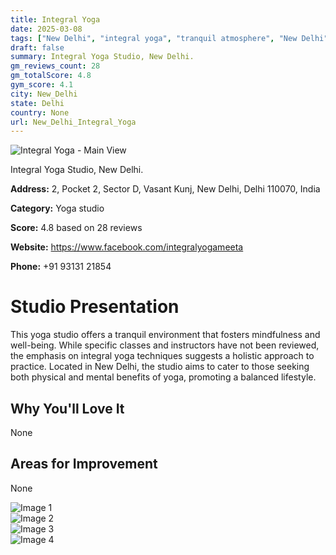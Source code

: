 ```yaml
---
title: Integral Yoga
date: 2025-03-08
tags: ["New Delhi", "integral yoga", "tranquil atmosphere", "New Delhi"]  
draft: false
summary: Integral Yoga Studio, New Delhi.
gm_reviews_count: 28
gm_totalScore: 4.8
gym_score: 4.1
city: New_Delhi
state: Delhi
country: None
url: New_Delhi_Integral_Yoga
---
```


<div className="aspect-[16/9] relative my-8">
  <img 
    src="https://lh5.googleusercontent.com/p/AF1QipMlph7DzQpNMJ57qhcH95s244xnO2gRRCortiEy=w1920-h1080-k-no"
    alt="Integral Yoga - Main View"
    className="object-cover absolute inset-0 w-full h-full rounded-lg"
  />
</div>

Integral Yoga Studio, New Delhi.

**Address:** 2, Pocket 2, Sector D, Vasant Kunj, New Delhi, Delhi 110070, India

**Category:** Yoga studio

**Score:** 4.8 based on 28 reviews

**Website:** https://www.facebook.com/integralyogameeta

**Phone:** +91 93131 21854

# Studio Presentation

This yoga studio offers a tranquil environment that fosters mindfulness and well-being.
While specific classes and instructors have not been reviewed, the emphasis on integral yoga techniques suggests a holistic approach to practice.
Located in New Delhi, the studio aims to cater to those seeking both physical and mental benefits of yoga, promoting a balanced lifestyle.

## Why You'll Love It

None

## Areas for Improvement

None

<div className="grid grid-cols-1 xl:grid-cols-2 gap-4 my-8">
<div className="aspect-[4/3] relative"><img src="https://lh3.googleusercontent.com/p/AF1QipNfzMrK0APq8uUYOHP8rFNE20JSRIGw6i1actOA=w1920-h1080-k-no" alt="Image 1" className="object-cover absolute inset-0 w-full h-full rounded-lg" /></div>
<div className="aspect-[4/3] relative"><img src="https://lh5.googleusercontent.com/p/AF1QipOO8kYo109TIfDkyj3iol4kxFfn8LSuTswry4Mg=w1920-h1080-k-no" alt="Image 2" className="object-cover absolute inset-0 w-full h-full rounded-lg" /></div>
<div className="aspect-[4/3] relative"><img src="https://lh5.googleusercontent.com/p/AF1QipPeeOz9hLQzqrju0j22Q564vbudHI3XdXo9uT_N=w1920-h1080-k-no" alt="Image 3" className="object-cover absolute inset-0 w-full h-full rounded-lg" /></div>
<div className="aspect-[4/3] relative"><img src="https://lh5.googleusercontent.com/p/AF1QipPjElZKonx04z20ycDH2-Z7kXta09F_42TGFP5a=w1920-h1080-k-no" alt="Image 4" className="object-cover absolute inset-0 w-full h-full rounded-lg" /></div>
</div>